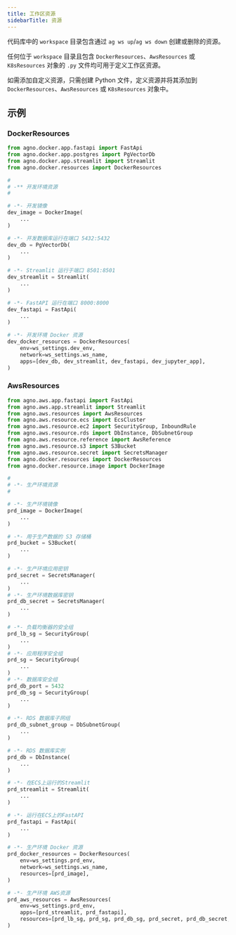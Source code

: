 ```yaml
---
title: 工作区资源
sidebarTitle: 资源
---
```

代码库中的 ``workspace`` 目录包含通过 ``ag ws up``/``ag ws down`` 创建或删除的资源。

任何位于 ``workspace`` 目录且包含 ``DockerResources``、``AwsResources`` 或 ``K8sResources`` 对象的 ``.py`` 文件均可用于定义工作区资源。

如需添加自定义资源，只需创建 Python 文件，定义资源并将其添加到 ``DockerResources``、``AwsResources`` 或 ``K8sResources`` 对象中。

## 示例

### DockerResources

````python workspace/dev_resources.py
from agno.docker.app.fastapi import FastApi
from agno.docker.app.postgres import PgVectorDb
from agno.docker.app.streamlit import Streamlit
from agno.docker.resources import DockerResources

#
# -** 开发环境资源
#

# -*- 开发镜像
dev_image = DockerImage(
    ...
)

# -*- 开发数据库运行在端口 5432:5432
dev_db = PgVectorDb(
    ...
)

# -*- Streamlit 运行于端口 8501:8501
dev_streamlit = Streamlit(
    ...
)

# -*- FastAPI 运行在端口 8000:8000
dev_fastapi = FastApi(
    ...
)

# -*- 开发环境 Docker 资源
dev_docker_resources = DockerResources(
    env=ws_settings.dev_env,
    network=ws_settings.ws_name,
    apps=[dev_db, dev_streamlit, dev_fastapi, dev_jupyter_app],
)
````

### AwsResources

````python workspace/prd_resources.py
from agno.aws.app.fastapi import FastApi
from agno.aws.app.streamlit import Streamlit
from agno.aws.resources import AwsResources
from agno.aws.resource.ecs import EcsCluster
from agno.aws.resource.ec2 import SecurityGroup, InboundRule
from agno.aws.resource.rds import DbInstance, DbSubnetGroup
from agno.aws.resource.reference import AwsReference
from agno.aws.resource.s3 import S3Bucket
from agno.aws.resource.secret import SecretsManager
from agno.docker.resources import DockerResources
from agno.docker.resource.image import DockerImage

#
# -*- 生产环境资源
#

# -*- 生产环境镜像
prd_image = DockerImage(
    ...
)

# -*- 用于生产数据的 S3 存储桶
prd_bucket = S3Bucket(
    ...
)

# -*- 生产环境应用密钥
prd_secret = SecretsManager(
    ...
)
# -*- 生产环境数据库密钥
prd_db_secret = SecretsManager(
    ...
)

# -*- 负载均衡器的安全组
prd_lb_sg = SecurityGroup(
    ...
)
# -*- 应用程序安全组
prd_sg = SecurityGroup(
    ...
)
# -*- 数据库安全组
prd_db_port = 5432
prd_db_sg = SecurityGroup(
    ...
)

# -*- RDS 数据库子网组
prd_db_subnet_group = DbSubnetGroup(
    ...
)

# -*- RDS 数据库实例
prd_db = DbInstance(
    ...
)

# -*- 在ECS上运行的Streamlit
prd_streamlit = Streamlit(
    ...
)

# -*- 运行在ECS上的FastAPI
prd_fastapi = FastApi(
    ...
)

# -*- 生产环境 Docker 资源
prd_docker_resources = DockerResources(
    env=ws_settings.prd_env,
    network=ws_settings.ws_name,
    resources=[prd_image],
)

# -*- 生产环境 AWS资源
prd_aws_resources = AwsResources(
    env=ws_settings.prd_env,
    apps=[prd_streamlit, prd_fastapi],
    resources=[prd_lb_sg, prd_sg, prd_db_sg, prd_secret, prd_db_secret, prd_db_subnet_group, prd_db, prd_bucket],
)
````